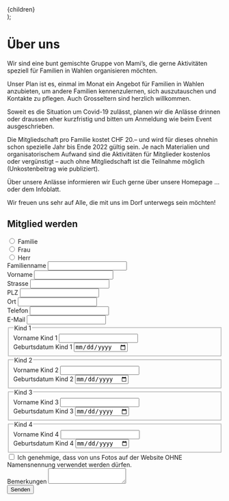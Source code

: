 
  <Layout>
    <Seo
      title="Über uns | Familienverein Wahlen"
      description="Wir sind eine bunt gemischte Gruppe von Mami’s, die gerne Aktivitäten speziell für Familien in Wahlen organisieren möchten."
    />
    <div class="container">{children}</div>
  </Layout>
);

# Über uns

Wir sind eine bunt gemischte Gruppe von Mami’s, die gerne Aktivitäten speziell für Familien in Wahlen organisieren möchten.

Unser Plan ist es, einmal im Monat ein Angebot für Familien in Wahlen anzubieten, um andere Familien kennenzulernen, sich auszutauschen und Kontakte zu pflegen. Auch Grosseltern sind herzlich willkommen.

Soweit es die Situation um Covid-19 zulässt, planen wir die Anlässe drinnen oder draussen eher kurzfristig und bitten um Anmeldung wie beim Event ausgeschrieben.

Die Mitgliedschaft pro Familie kostet CHF 20.– und wird für dieses ohnehin schon spezielle Jahr bis Ende 2022 gültig sein. Je nach Materialien und organisatorischem Aufwand sind die Aktivitäten für Mitglieder kostenlos oder vergünstigt – auch ohne Mitgliedschaft ist die Teilnahme möglich (Unkostenbeitrag wie publiziert).

Über unsere Anlässe informieren wir Euch gerne über unsere Homepage … oder dem Infoblatt.

Wir freuen uns sehr auf Alle, die mit uns im Dorf unterwegs sein möchten!

<div class="formContainer">
  <form
    id="anmeldung"
    name="anmeldung"
    method="POST"
    data-netlify="true"
    action="/empfangsbestaetigung"
  >
    <input type="hidden" name="form-name" value="anmeldung" />
    <h2 id="mitglied-werden" class="formElement4-4 color-one">
      Mitglied werden
    </h2>
    <div class="formElement4-4">
      <div class="control">
        <input id="familie" name="anrede" type="radio" value="Familie" />
        <label for="familie">Familie</label>
      </div>
      <div class="control">
        <input id="frau" name="anrede" type="radio" value="Frau" />
        <label for="frau">Frau</label>
      </div>
      <div class="control">
        <input id="herr" name="anrede" type="radio" value="Herr" />
        <label for="herr">Herr</label>
      </div>
    </div>
    <div class="formElement2-4">
      <label for="name">Familienname</label>
      <input id="name" name="name" type="text" />
    </div>
    <div class="formElement2-4">
      <label for="vorname">Vorname</label>
      <input id="vorname" name="vorname" type="text" />
    </div>
    <div class="formElement4-4">
      <label for="strasse">Strasse</label>
      <input id="strasse" name="strasse" type="text" />
    </div>
    <div class="formElement1-4">
      <label for="plz">PLZ</label>
      <input id="plz" name="plz" type="text" pattern="[0-9]*" />
    </div>
    <div class="formElement3-4">
      <label for="ort">Ort</label>
      <input id="ort" name="ort" type="text" />
    </div>
    <div class="formElement2-4">
      <label for="telefon">Telefon</label>
      <input id="telefon" name="telefon" type="tel" />
    </div>
    <div class="formElement2-4">
      <label for="mail">E-Mail</label>
      <input id="mail" name="mail" type="email" />
    </div>
    <fieldset class="kind">
      <legend>Kind 1</legend>
      <div class="formElement2-4">
        <label for="nameKind1">
          Vorname <span class="screen-reader-text">Kind 1</span>
        </label>
        <input id="nameKind1" name="nameKind1" type="text" />
      </div>
      <div class="formElement2-4">
        <label for="gebKind1">
          Geburtsdatum <span class="screen-reader-text">Kind 1</span>
        </label>
        <input id="gebKind1" name="gebKind1" type="date" />
      </div>
    </fieldset>
    <fieldset class="kind">
      <legend>Kind 2</legend>
      <div class="formElement2-4">
        <label for="nameKind2">
          Vorname <span class="screen-reader-text">Kind 2</span>
        </label>
        <input id="nameKind2" name="nameKind2" type="text" />
      </div>
      <div class="formElement2-4">
        <label for="gebKind2">
          Geburtsdatum <span class="screen-reader-text">Kind 2</span>
        </label>
        <input id="gebKind2" name="gebKind2" type="date" />
      </div>
    </fieldset>
    <fieldset class="kind">
      <legend>Kind 3</legend>
      <div class="formElement2-4">
        <label for="nameKind3">
          Vorname <span class="screen-reader-text">Kind 3</span>
        </label>
        <input id="nameKind3" name="nameKind3" type="text" />
      </div>
      <div class="formElement2-4">
        <label for="gebKind3">
          Geburtsdatum <span class="screen-reader-text">Kind 3</span>
        </label>
        <input id="gebKind3" name="gebKind3" type="date" />
      </div>
    </fieldset>
    <fieldset class="kind">
      <legend>Kind 4</legend>
      <div class="formElement2-4">
        <label for="nameKind4">
          Vorname <span class="screen-reader-text">Kind 4</span>
        </label>
        <input id="nameKind4" name="nameKind4" type="text" />
      </div>
      <div class="formElement2-4">
        <label for="gebKind4">
          Geburtsdatum <span class="screen-reader-text">Kind 4</span>
        </label>
        <input id="gebKind4" name="gebKind4" type="date" />
      </div>
    </fieldset>
    <div class="formElement4-4">
      <input id="fotoBerechtigung" name="fotoBerechtigung" type="checkbox" />
      <label for="fotoBerechtigung">
        Ich genehmige, dass von uns Fotos auf der Website OHNE Namensnennung verwendet werden
        dürfen.
      </label>
    </div>
    <div class="formElement4-4">
      <label for="bemerkungen">Bemerkungen </label>
      <textarea id="bemerkungen" name="bemerkungen"></textarea>
    </div>
    <div class="formElement4-4">
      <button type="submit">Senden</button>
    </div>
  </form>
</div>
